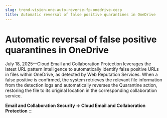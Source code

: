 ```yaml
---
slug: trend-vision-one-auto-reverse-fp-onedrive-cecp
title: Automatic reversal of false positive quarantines in OneDrive
---
```

# Automatic reversal of false positive quarantines in OneDrive

July 18, 2025—Cloud Email and Collaboration Protection leverages the latest URL pattern intelligence to automatically identify false positive URLs in files within OneDrive, as detected by Web Reputation Services. When a false positive is confirmed, the system retrieves the relevant file information from the detection logs and automatically reverses the Quarantine action, restoring the file to its original location in the corresponding collaboration service.

**Email and Collaboration Security → Cloud Email and Collaboration Protection**
:::
